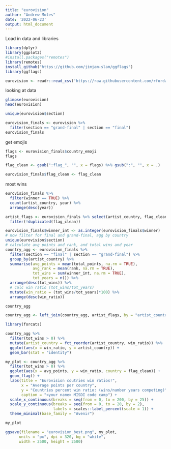 ```yaml
---
title: "eurovision"
author: "Andrew Moles"
date: '2022-06-23'
output: html_document
---
```


Load in data and libraries

```r
library(dplyr)
library(ggplot2)
#install.packages("remotes")
library(remotes)
install_github("https://github.com/jimjam-slam/ggflags")
library(ggflags)

eurovision <- readr::read_csv('https://raw.githubusercontent.com/rfordatascience/tidytuesday/master/data/2022/2022-05-17/eurovision.csv')

```
looking at data
```r
glimpse(eurovision)
head(eurovision)

unique(eurovision$section)

eurovision_finals <- eurovision %>%
  filter(section == "grand-final" | section == "final")
eurovision_finals
```

get emojis
```r
flags <- eurovision_finals$country_emoji
flags

flag_clean <- gsub(":flag_", "", x = flags) %>% gsub(":", "", x = .)

eurovision_finals$flag_clean <- flag_clean
```


most wins
```r
eurovision_finals %>%
  filter(winner == TRUE) %>%
  count(artist_country, year) %>%
  arrange(desc(year))

artist_flags <- eurovision_finals %>% select(artist_country, flag_clean) %>%
  filter(!duplicated(flag_clean))

eurovision_finals$winner_int <- as.integer(eurovision_finals$winner)
# now filter for final and grand-final, agg by country
unique(eurovision$section)
# calculate avg points and rank, and total wins and year
country_agg <- eurovision_finals %>%
  filter(section == "final" | section == "grand-final") %>%
  group_by(artist_country) %>%
  summarise(avg_points = mean(total_points, na.rm = TRUE),
            avg_rank = mean(rank, na.rm = TRUE),
            tot_wins = sum(winner_int, na.rm = TRUE),
            tot_years = n()) %>%
  arrange(desc(tot_wins)) %>%
  # calc win ratio (tot_wins/tot_years)
  mutate(win_ratio = (tot_wins/tot_years)*100) %>%
  arrange(desc(win_ratio))

country_agg

country_agg <- left_join(country_agg, artist_flags, by = "artist_country")

library(forcats)

country_agg %>%
  filter(tot_wins > 0) %>%
  mutate(artist_country = fct_reorder(artist_country, win_ratio)) %>%
  ggplot(aes(x = win_ratio, y = artist_country)) +
  geom_bar(stat = "identity")

my_plot <- country_agg %>%
  filter(tot_wins > 0) %>%
  ggplot(aes(x = avg_points, y = win_ratio, country = flag_clean)) +
  geom_flag() +
  labs(title = "Eurovision coutries win ratios!",
       x = "Average points per country",
       y = "Countries percent win ratio: (wins/number years competing)",
       caption = "<your name> MISDI code camp") +
  scale_x_continuous(breaks = seq(from = 0, to = 200, by = 25)) +
  scale_y_continuous(breaks = seq(from = 0, to = 20, by = 2),
                     labels = scales::label_percent(scale = 1)) +
  theme_minimal(base_family = "Avenir")

my_plot

ggsave(filename = "eurovision_best.png", my_plot,
      units = "px", dpi = 320, bg = "white",
      width = 2500, height = 2500)
```

